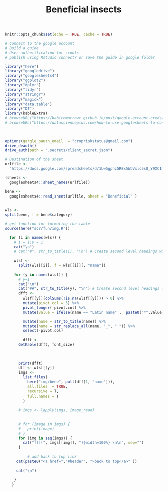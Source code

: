 % Beneficial insects

```r
knitr::opts_chunk$set(echo = TRUE, cache = TRUE)
```


```r

# Connect to the google account 
# Build a guide
# User authetification for scouts 
# publish using Rstudio connect? or save the guide in google folder 

library("here")
library("googledrive")
library("googlesheets4")
library("ggplot2")
library("dplyr")
library("tidyr")
library("stringr")
library("magick")
library("data.table")
library("DT")
library(kableExtra)
# browseURL("https://babichmorrowc.github.io/post/google-account-creds/")
# browseURL("https://datascienceplus.com/how-to-use-googlesheets-to-connect-r-to-google-sheets/")
 
 

options(gargle_oauth_email  = "cropriskstatus@gmail.com")
drive_deauth()
drive_auth(path = ".secrets/client_secret.json")

# Destination of the sheet
urlfile <-
  "https://docs.google.com/spreadsheets/d/1Lw5gphz5RBx5WbVxlc5s0_Y9XCImkdCWwKZh3hgU0zE/edit?usp=sharing"

(sheets <- 
  googlesheets4::sheet_names(urlfile))

bene <- 
  googlesheets4::read_sheet(urlfile, sheet = "Beneficial" )

 
wls <- 
split(bene, f = bene$category)

# get function for formating the table 
source(here("scr/fun/img.R"))

```
 
 
```r
 
  
  for (i in names(wls)) {
    # i = 1;y = 1
    cat("\n")
    # cat("#", str_to_title(i), "\n") # Create second level headings with the names.
    
    wlsf <-
      split(wls[[i]], f = wls[[i]][, "name"])
    
    for (y in names(wlsf)) {
      # y=1
      cat("\n")
      cat("##", str_to_title(y), "\n") # Create second level headings with the names.
      dfft <-
        wlsf[[y]][colSums(!is.na(wlsf[[y]])) > 0] %>%
        mutate(pivot.col = 3) %>%
        pivot_longer(-pivot.col) %>%
        mutate(value = ifelse(name == "Latin name" ,  paste0("*",value, "*"),value)) %>% 

        mutate(name = str_to_title(name)) %>%
        mutate(name = str_replace_all(name, "_", " ")) %>%
        select(-pivot.col)    
        
        dfft <-
      GetKable(dfft, font_size)
  
      
      
      print(dfft)
      dff <- wlsf[[y]]
      imgs <-
        list.files(
          here("img/bene", pull(dff[1, "name"])),
          all.files  = TRUE,
          recursive = T,
          full.names = T
        )
      
      # imgs <- lapply(imgs, image_read)
      
      
      # for (image in imgs) {
      #   print(image)
      # }
      for (img in seq(imgs)) {
        cat("![](", imgs[[img]], "){width=100%} \n\n", sep="")
      }
      
          # add back to top link
     cat(paste0("<a href=","#header", ">back to top</a>" ))
 
     cat("\n")
       
    }
   }
```

 
